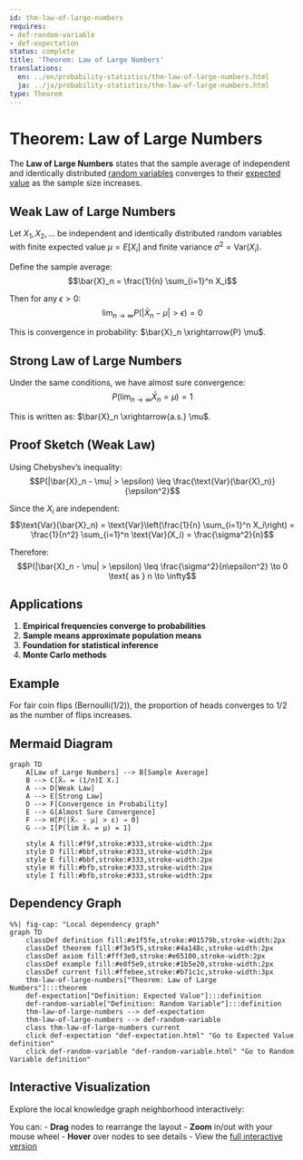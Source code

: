 ```yaml
---
id: thm-law-of-large-numbers
requires:
- def-random-variable
- def-expectation
status: complete
title: 'Theorem: Law of Large Numbers'
translations:
  en: ../en/probability-statistics/thm-law-of-large-numbers.html
  ja: ../ja/probability-statistics/thm-law-of-large-numbers.html
type: Theorem
---
```


# Theorem: Law of Large Numbers {#thm-law-of-large-numbers}

The **Law of Large Numbers** states that the sample average of independent and identically distributed [random variables](def-random-variable.qmd) converges to their [expected value](def-expectation.qmd) as the sample size increases.

## Weak Law of Large Numbers

Let $X_1, X_2, \ldots$ be independent and identically distributed random variables with finite expected value $\mu = E[X_i]$ and finite variance $\sigma^2 = \text{Var}(X_i)$.

Define the sample average:
$$\bar{X}_n = \frac{1}{n} \sum_{i=1}^n X_i$$

Then for any $\epsilon > 0$:
$$\lim_{n \to \infty} P(|\bar{X}_n - \mu| > \epsilon) = 0$$

This is convergence in probability: $\bar{X}_n \xrightarrow{P} \mu$.

## Strong Law of Large Numbers

Under the same conditions, we have almost sure convergence:
$$P\left(\lim_{n \to \infty} \bar{X}_n = \mu\right) = 1$$

This is written as: $\bar{X}_n \xrightarrow{a.s.} \mu$.

## Proof Sketch (Weak Law)

Using Chebyshev's inequality:
$$P(|\bar{X}_n - \mu| > \epsilon) \leq \frac{\text{Var}(\bar{X}_n)}{\epsilon^2}$$

Since the $X_i$ are independent:
$$\text{Var}(\bar{X}_n) = \text{Var}\left(\frac{1}{n} \sum_{i=1}^n X_i\right) = \frac{1}{n^2} \sum_{i=1}^n \text{Var}(X_i) = \frac{\sigma^2}{n}$$

Therefore:
$$P(|\bar{X}_n - \mu| > \epsilon) \leq \frac{\sigma^2}{n\epsilon^2} \to 0 \text{ as } n \to \infty$$

## Applications

1. **Empirical frequencies converge to probabilities**
2. **Sample means approximate population means**
3. **Foundation for statistical inference**
4. **Monte Carlo methods**

## Example

For fair coin flips (Bernoulli(1/2)), the proportion of heads converges to 1/2 as the number of flips increases.

## Mermaid Diagram

```mermaid
graph TD
    A[Law of Large Numbers] --> B[Sample Average]
    B --> C[X̄ₙ = (1/n)Σ Xᵢ]
    A --> D[Weak Law]
    A --> E[Strong Law]
    D --> F[Convergence in Probability]
    E --> G[Almost Sure Convergence]
    F --> H[P(|X̄ₙ - μ| > ε) → 0]
    G --> I[P(lim X̄ₙ = μ) = 1]

    style A fill:#f9f,stroke:#333,stroke-width:2px
    style D fill:#bbf,stroke:#333,stroke-width:2px
    style E fill:#bbf,stroke:#333,stroke-width:2px
    style H fill:#bfb,stroke:#333,stroke-width:2px
    style I fill:#bfb,stroke:#333,stroke-width:2px
```

## Dependency Graph

```mermaid
%%| fig-cap: "Local dependency graph"
graph TD
    classDef definition fill:#e1f5fe,stroke:#01579b,stroke-width:2px
    classDef theorem fill:#f3e5f5,stroke:#4a148c,stroke-width:2px
    classDef axiom fill:#fff3e0,stroke:#e65100,stroke-width:2px
    classDef example fill:#e8f5e9,stroke:#1b5e20,stroke-width:2px
    classDef current fill:#ffebee,stroke:#b71c1c,stroke-width:3px
    thm-law-of-large-numbers["Theorem: Law of Large Numbers"]:::theorem
    def-expectation["Definition: Expected Value"]:::definition
    def-random-variable["Definition: Random Variable"]:::definition
    thm-law-of-large-numbers --> def-expectation
    thm-law-of-large-numbers --> def-random-variable
    class thm-law-of-large-numbers current
    click def-expectation "def-expectation.html" "Go to Expected Value definition"
    click def-random-variable "def-random-variable.html" "Go to Random Variable definition"
```

## Interactive Visualization

Explore the local knowledge graph neighborhood interactively:

::: {.graph-viz data-id="thm-law-of-large-numbers" data-width="700" data-height="500"}
:::

You can:
- **Drag** nodes to rearrange the layout
- **Zoom** in/out with your mouse wheel
- **Hover** over nodes to see details
- View the [full interactive version](../../output/interactive/thm-law-of-large-numbers.html){target="_blank"}
